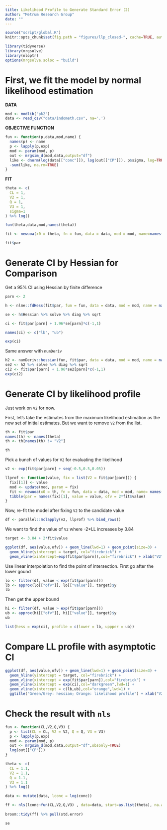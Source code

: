 ```yaml
---
title: Likelihood Profile to Generate Standard Error (2)
author: "Metrum Research Group"
date: ""
---
```



```r
source("script/global.R")
knitr::opts_chunk$set(fig.path = "figures/llp_closed-", cache=TRUE, autodep=TRUE)
```


```r
library(tidyverse)
library(mrgsolve)
library(nloptr)
options(mrgsolve.soloc = "build")
```

# First, we fit the model by normal likelihood estimation

__DATA__

```r
mod <- modlib("pk2")
data <- read_csv("data/indometh.csv", na='.') 
```

__OBJECTIVE FUNCTION__
```r
fun <- function(p,data,mod,name) {
  names(p) <- name
  p <- lapply(p,exp)
  mod <- param(mod, p)
  out <- mrgsim_d(mod,data,output="df")
  like <- dnorm(log(data[["conc"]]), log(out[["CP"]]), p$sigma, log=TRUE)
  -sum(like, na.rm=TRUE)
}
```

__FIT__
```r
theta <- c(
  CL = 1, 
  V2 = 1, 
  Q = 1, 
  V3 = 1,
  sigma=1
) %>% log()

fun(theta,data,mod,names(theta))

fit <- newuoa(x0 = theta, fn = fun, data = data, mod = mod, name=names(theta))

fit$par
```


# Generate CI by Hessian for Comparison

Get a 95% CI using Hessian by finite difference

```r
parn <- 2

h <- nlme::fdHess(fit$par, fun = fun, data = data, mod = mod, name = names(theta))

se <- h$Hessian %>% solve %>% diag %>% sqrt 

ci <- fit$par[parn] + 1.96*se[parn]*c(-1,1)

names(ci) <- c("lb", "ub")

exp(ci)
```

Same answer with `numDeriv`

```r
h2 <- numDeriv::hessian(fun, fit$par, data = data, mod = mod, name = names(theta))
se2 <- h2 %>% solve %>% diag %>% sqrt
ci2 <- fit$par[parn] + 1.96*se2[parn]*c(-1,1)
exp(ci2)
```


# Generate CI by likelihood profile

Just work on `V2` for now.


First, let's take the estimates from the maximum likelihood estimation
as the new set of initial estimates. But we want to remove `V2` from the list.

```r
th <- fit$par
names(th) <- names(theta)
th <- th[names(th) != "V2"]

th
```

Pick a bunch of values for `V2` for evaluating the likelihood

```r
v2 <- exp(fit$par[parn] + seq(-0.5,0.5,0.05))

llprof <- function(value, fix = list(V2 = fit$par[parn])) {
  fix[[1]] <- value
  mod <- update(mod, param = fix)
  fit <- newuoa(x0 = th, fn = fun, data = data, mod = mod, name= names(th))
  tibble(par = names(fix)[1], value = value, ofv = 2*fit$value)
}
```

Now, re-fit the model after fixing `V2` to the candidate value

```r
df <- parallel::mclapply(v2, llprof) %>% bind_rows()
```

We want to find the value of `V2` where -2*LL increases by 3.84
```r
target <- 3.84 + 2*fit$value

ggplot(df, aes(value,ofv)) + geom_line(lwd=1) + geom_point(size=3) + 
  geom_hline(yintercept = target, col="firebrick") + 
  geom_vline(xintercept=exp(fit$par[parn]),col="firebrick") + xlab("V2")

```

Use linear interpolation to find the point of intersection.  First go after
the lower gound
```r
lo <- filter(df, value < exp(fit$par[parn]))
lb <- approx(lo[["ofv"]], lo[["value"]], target)$y
lb
```

Then get the upper bound
```r
hi <- filter(df, value > exp(fit$par[parn]))
ub <- approx(hi[["ofv"]], hi[["value"]], target)$y
ub
```


```r
list(hess = exp(ci), profile = c(lower = lb, uppper = ub))
```

# Compare LL profile with asymptotic CI
```r
ggplot(df, aes(value,ofv)) + geom_line(lwd=1) + geom_point(size=3) + 
  geom_hline(yintercept = target, col="firebrick") + 
  geom_vline(xintercept = exp(fit$par[parn]),col="firebrick") + 
  geom_vline(xintercept = exp(ci),col="darkgreen",lwd=1) +
  geom_vline(xintercept = c(lb,ub),col="orange",lwd=1) +
  ggtitle("Green/Grey: hessian; Orange: likelihood profile") + xlab("V2")
```

# Check the result with `nls`

```r
fun <- function(CL,V2,Q,V3) {
  p <- list(CL = CL, V2 = V2, Q = Q, V3 = V3)
  p <- lapply(p,exp)
  mod <- param(mod, p)
  out <- mrgsim_d(mod,data,output="df",obsonly=TRUE)
  log(out[["CP"]])
}

theta <- c(
  CL = 1.1, 
  V2 = 1.1, 
  Q = 1.1, 
  V3 = 1.1
) %>% log()

data <- mutate(data, lconc = log(conc))

ff <- nls(lconc~fun(CL,V2,Q,V3) , data=data, start=as.list(theta), na.action=na.omit)
          
broom::tidy(ff) %>% pull(std.error)
```
```r
se
```
